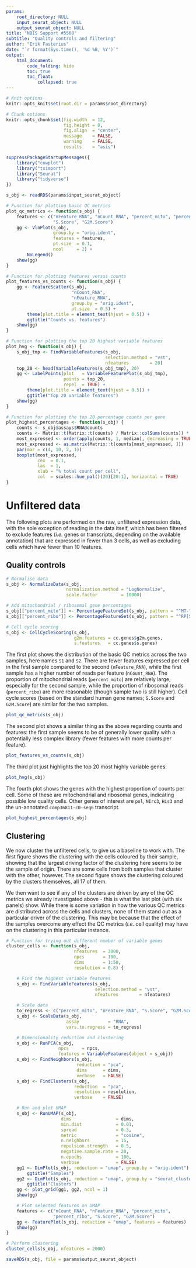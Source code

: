 ```yaml
---
params:
    root_directory: NULL
    input_seurat_object: NULL
    output_seurat_object: NULL
title: "NBIS Support #5568"
subtitle: "Quality controls and filtering"
author: "Erik Fasterius"
date: "`r format(Sys.time(), '%d %B, %Y')`"
output:
    html_document:
        code_folding: hide
        toc: true
        toc_float:
            collapsed: true
---
```


```r
# Knit options
knitr::opts_knit$set(root.dir = params$root_directory)

# Chunk options
knitr::opts_chunk$set(fig.width  = 12,
                      fig.height = 8,
                      fig.align  = "center",
                      message    = FALSE,
                      warning    = FALSE,
                      results    = "asis")
```

```r
suppressPackageStartupMessages({
    library("cowplot")
    library("tximport")
    library("Seurat")
    library("tidyverse")
})
```

```r
s_obj <- readRDS(params$input_seurat_object)
```

```r
# Function for plotting basic QC metrics
plot_qc_metrics <- function(s_obj) {
    features <- c("nFeature_RNA", "nCount_RNA", "percent_mito", "percent_ribo",
                  "S.Score", "G2M.Score")
    gg <- VlnPlot(s_obj,
                  group.by = "orig.ident",
                  features = features,
                  pt.size  = 0.1,
                  ncol     = 2) +
        NoLegend()
    show(gg)
}

# Function for plotting features versus counts
plot_features_vs_counts <- function(s_obj) {
    gg <- FeatureScatter(s_obj,
                         "nCount_RNA",
                         "nFeature_RNA",
                         group.by = "orig.ident",
                         pt.size  = 0.5) +
        theme(plot.title = element_text(hjust = 0.5)) +
        ggtitle("Counts vs. features")
    show(gg)
}

# Function for plotting the top 20 highest variable features
plot_hvg <- function(s_obj) {
    s_obj_tmp <- FindVariableFeatures(s_obj,
                                      selection.method = "vst",
                                      nfeatures        = 20)
    top_20 <- head(VariableFeatures(s_obj_tmp), 20)
    gg <- LabelPoints(plot   = VariableFeaturePlot(s_obj_tmp),
                      points = top_20,
                      repel  = TRUE) +
        theme(plot.title = element_text(hjust = 0.5)) +
        ggtitle("Top 20 variable features")
    show(gg)
}

# Function for plotting the top 20 percentage counts per gene
plot_highest_percentages <- function(s_obj) {
    counts <- s_obj@assays$RNA@counts
    counts <- Matrix::t(Matrix::t(counts) / Matrix::colSums(counts)) * 100
    most_expressed <- order(apply(counts, 1, median), decreasing = TRUE)[20:1]
    most_expressed <- as.matrix(Matrix::t(counts[most_expressed, ]))
    par(mar = c(4, 10, 2, 1))
    boxplot(most_expressed,
            cex  = 0.1,
            las  = 1,
            xlab = "% total count per cell",
            col  = scales::hue_pal()(20)[20:1], horizontal = TRUE)
}
```

# Unfiltered data

The following plots are performed on the raw, unfiltered expression data, with
the sole exception of reading in the data itself, which has been filtered to
exclude features (*i.e.* genes or transcripts, depending on the available
annotation) that are expressed in fewer than 3 cells, as well as excluding
cells which have fewer than 10 features.

## Quality controls

```r
# Normalise data
s_obj <- NormalizeData(s_obj,
                       normalization.method = "LogNormalize",
                       scale.factor         = 10000)

# Add mitochondrial / ribosomal gene percentages
s_obj[["percent_mito"]] <- PercentageFeatureSet(s_obj, pattern = "^MT-")
s_obj[["percent_ribo"]] <- PercentageFeatureSet(s_obj, pattern = "^RP[SL]")

# Cell cycle scoring
s_obj <- CellCycleScoring(s_obj,
                          g2m.features = cc.genes$g2m.genes,
                          s.features   = cc.genes$s.genes)
```

The first plot shows the distribution of the basic QC metrics across the two
samples, here names `S1` and `S2`. There are fewer features expressed per cell
in the first sample compared to the second (`nFeature_RNA`), while the first
sample has a higher number of reads per feature (`nCount_RNA`). The proportion
of mitochondrial reads (`percent_mito`) are relatively large, especially for
the second sample, while the proportion of ribosomal reads (`percent_ribo`) are
more reasonable (though sample two is still higher). Cell cycle scores (based
on the standard human gene names; `S.Score` and `G2M.Score`) are similar for
the two samples.

```r
plot_qc_metrics(s_obj)
```

The second plot shows a similar thing as the above regarding counts and
features: the first sample seems to be of generally lower quality with a
potentially less complex library (fewer features with more counts per feature).

```r
plot_features_vs_counts(s_obj)
```

The third plot just highlights the top 20 most highly variable genes:

```r
plot_hvg(s_obj)
```

The fourth plot shows the genes with the highest proportion of counts per cell.
Some of these are mitochondrial and ribosomal genes, indicating possible low
quality cells. Other genes of interest are `pol`, `NIrc3`, `His3` and the
un-annotated `comp36811-c0-seq6` transcript.

```r
plot_highest_percentages(s_obj)
```

## Clustering

We now cluster the unfiltered cells, to give us a baseline to work with. The
first figure shows the clustering with the cells coloured by their sample,
showing that the largest driving factor of the clustering here seems to be the
sample of origin. There are some cells from both samples that cluster with the
other, however. The second figure shows the clustering coloured by the clusters
themselves, all 17 of them.

We then want to see if any of the clusters are driven by any of the QC metrics
we already investigated above - this is what the last plot (with six panels)
show. While there is some variation in how the various QC metrics are
distributed across the cells and clusters, none of them stand out as a
particular driver of the clustering. This may be because that the effect of the
samples overcome any effect the QC metrics (*i.e.* cell quality) may have on
the clustering in this particular instance.

```r
# Function for trying out different number of variable genes
cluster_cells <- function(s_obj,
                          nfeatures  = 3000,
                          npcs       = 100,
                          dims       = 1:50,
                          resolution = 0.8) {

    # Find the highest variable features
    s_obj <- FindVariableFeatures(s_obj,
                                  selection.method = "vst",
                                  nfeatures        = nfeatures)

    # Scale data
    to_regress <- c("percent_mito", "nFeature_RNA", "S.Score", "G2M.Score")
    s_obj <- ScaleData(s_obj,
                       assay           = "RNA",
                       vars.to.regress = to_regress)

    # Dimensionality reduction and clustering
    s_obj <- RunPCA(s_obj,
                    npcs     = npcs,
                    features = VariableFeatures(object = s_obj))
    s_obj <- FindNeighbors(s_obj,
                           reduction = "pca",
                           dims      = dims,
                           verbose   = FALSE)
    s_obj <- FindClusters(s_obj,
                          reduction  = "pca",
                          resolution = resolution,
                          verbose    = FALSE)

    # Run and plot UMAP
    s_obj <- RunUMAP(s_obj,
                     dims                 = dims,
                     min.dist             = 0.01,
                     spread               = 0.3,
                     metric               = "cosine",
                     n.neighbors          = 15,
                     repulsion.strength   = 0.5,
                     negative.sample.rate = 20,
                     n.epochs             = 100,
                     verbose              = FALSE)
    gg1 <- DimPlot(s_obj, reduction = "umap", group.by = "orig.ident") +
        ggtitle("Samples")
    gg2 <- DimPlot(s_obj, reduction = "umap", group.by = "seurat_clusters") +
        ggtitle("Clusters")
    gg <- plot_grid(gg1, gg2, ncol = 1)
    show(gg)

    # Plot selected features on UMAP
    features <- c("nCount_RNA", "nFeature_RNA", "percent_mito",
                  "percent_ribo", "S.Score", "G2M.Score")
    gg <- FeaturePlot(s_obj, reduction = "umap", features = features)
    show(gg)
}

# Perform clustering
cluster_cells(s_obj, nfeatures = 2000)
```

```r
saveRDS(s_obj, file = params$output_seurat_object)
```
